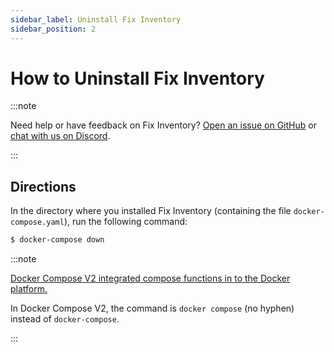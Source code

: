 ```yaml
---
sidebar_label: Uninstall Fix Inventory
sidebar_position: 2
---
```


# How to Uninstall Fix Inventory

:::note

Need help or have feedback on Fix Inventory? [Open an issue on GitHub](https://github.com/someengineering/fixinventory/issues/new/choose) or [chat with us on Discord](https://discord.gg/fixsecurity).

:::

## Directions

In the directory where you installed Fix Inventory (containing the file `docker-compose.yaml`), run the following command:

```bash
$ docker-compose down
```

:::note

[Docker Compose V2 integrated compose functions in to the Docker platform.](https://docs.docker.com/compose/#compose-v2-and-the-new-docker-compose-command)

In Docker Compose V2, the command is `docker compose` (no hyphen) instead of `docker-compose`.

:::
